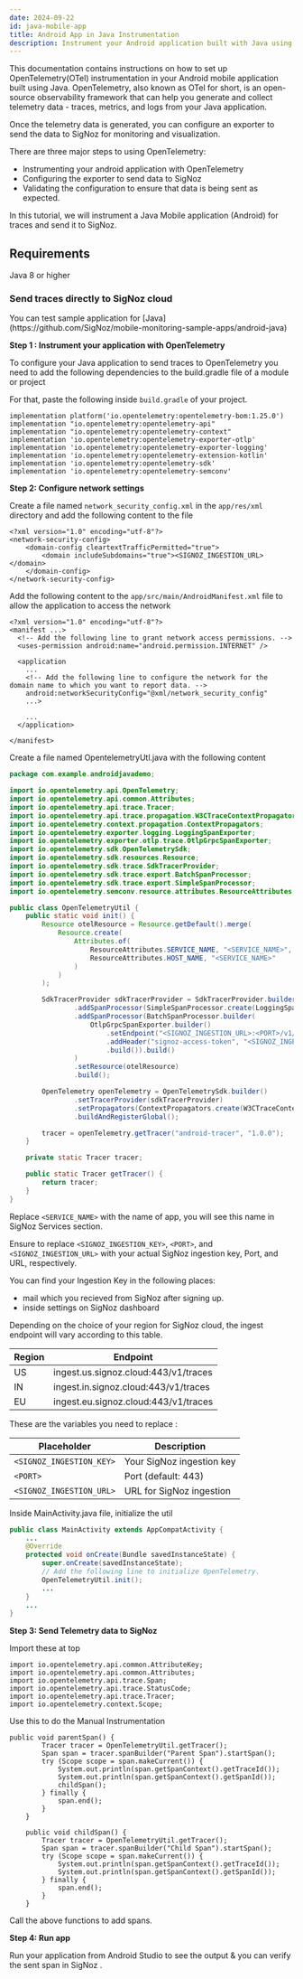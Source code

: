 ```yaml
---
date: 2024-09-22
id: java-mobile-app
title: Android App in Java Instrumentation
description: Instrument your Android application built with Java using OpenTelemetry and send data to SigNoz
---
```



This documentation contains instructions on how to set up OpenTelemetry(OTel) instrumentation in your Android mobile application built using Java. OpenTelemetry, also known as OTel for short, is an open-source observability framework that can help you generate and collect telemetry data - traces, metrics, and logs from your Java application.

Once the telemetry data is generated, you can configure an exporter to send the data to SigNoz for monitoring and visualization.

There are three major steps to using OpenTelemetry:

- Instrumenting your android application with OpenTelemetry
- Configuring the exporter to send data to SigNoz
- Validating the configuration to ensure that data is being sent as expected.

In this tutorial, we will instrument a Java Mobile application (Android) for traces and send it to SigNoz.

## Requirements

Java 8 or higher

### Send traces directly to SigNoz cloud

<Admonition type="info">
You can test sample application for [Java](https://github.com/SigNoz/mobile-monitoring-sample-apps/android-java)
</Admonition>

**Step 1 : Instrument your application with OpenTelemetry**

To configure your Java application to send traces to OpenTelemetry you need to add the following dependencies to the build.gradle file of a module or project

For that, paste the following inside `build.gradle` of your project.

```
implementation platform('io.opentelemetry:opentelemetry-bom:1.25.0')
implementation "io.opentelemetry:opentelemetry-api"
implementation "io.opentelemetry:opentelemetry-context"
implementation 'io.opentelemetry:opentelemetry-exporter-otlp'
implementation 'io.opentelemetry:opentelemetry-exporter-logging'
implementation 'io.opentelemetry:opentelemetry-extension-kotlin'
implementation 'io.opentelemetry:opentelemetry-sdk'
implementation 'io.opentelemetry:opentelemetry-semconv'
```

**Step 2: Configure network settings**

Create a file named `network_security_config.xml` in the `app/res/xml` directory and add the following content to the file

```
<?xml version="1.0" encoding="utf-8"?>
<network-security-config>
    <domain-config cleartextTrafficPermitted="true">
        <domain includeSubdomains="true"><SIGNOZ_INGESTION_URL></domain>
    </domain-config>
</network-security-config>
```

Add the following content to the `app/src/main/AndroidManifest.xml` file to allow the application to access the network

```
<?xml version="1.0" encoding="utf-8"?>
<manifest ...>
  <!-- Add the following line to grant network access permissions. -->
  <uses-permission android:name="android.permission.INTERNET" />

  <application
    ...
    <!-- Add the following line to configure the network for the domain name to which you want to report data. -->
    android:networkSecurityConfig="@xml/network_security_config"
    ...>

    ...
  </application>

</manifest>
```

Create a file named OpentelemetryUtl.java with the following content

```java
package com.example.androidjavademo;

import io.opentelemetry.api.OpenTelemetry;
import io.opentelemetry.api.common.Attributes;
import io.opentelemetry.api.trace.Tracer;
import io.opentelemetry.api.trace.propagation.W3CTraceContextPropagator;
import io.opentelemetry.context.propagation.ContextPropagators;
import io.opentelemetry.exporter.logging.LoggingSpanExporter;
import io.opentelemetry.exporter.otlp.trace.OtlpGrpcSpanExporter;
import io.opentelemetry.sdk.OpenTelemetrySdk;
import io.opentelemetry.sdk.resources.Resource;
import io.opentelemetry.sdk.trace.SdkTracerProvider;
import io.opentelemetry.sdk.trace.export.BatchSpanProcessor;
import io.opentelemetry.sdk.trace.export.SimpleSpanProcessor;
import io.opentelemetry.semconv.resource.attributes.ResourceAttributes;

public class OpenTelemetryUtil {
    public static void init() {
        Resource otelResource = Resource.getDefault().merge(
            Resource.create(
                Attributes.of(
                    ResourceAttributes.SERVICE_NAME, "<SERVICE_NAME>",
                    ResourceAttributes.HOST_NAME, "<SERVICE_NAME>"
                )
            )
        );

        SdkTracerProvider sdkTracerProvider = SdkTracerProvider.builder()
                .addSpanProcessor(SimpleSpanProcessor.create(LoggingSpanExporter.create()))
                .addSpanProcessor(BatchSpanProcessor.builder(
                    OtlpGrpcSpanExporter.builder()
                        .setEndpoint("<SIGNOZ_INGESTION_URL>:<PORT>/v1/traces")
                        .addHeader("signoz-access-token", "<SIGNOZ_INGESTION_KEY>")
                        .build()).build()
                )
                .setResource(otelResource)
                .build();

        OpenTelemetry openTelemetry = OpenTelemetrySdk.builder()
                .setTracerProvider(sdkTracerProvider)
                .setPropagators(ContextPropagators.create(W3CTraceContextPropagator.getInstance()))
                .buildAndRegisterGlobal();

        tracer = openTelemetry.getTracer("android-tracer", "1.0.0");
    }

    private static Tracer tracer;

    public static Tracer getTracer() {
        return tracer;
    }
}
```

Replace `<SERVICE_NAME>` with the name of app, you will see this name in SigNoz Services section.

Ensure to replace `<SIGNOZ_INGESTION_KEY>`, `<PORT>`, and `<SIGNOZ_INGESTION_URL>` with your actual SigNoz ingestion key, Port, and URL, respectively.

You can find your Ingestion Key in the following places:
-  mail which you recieved from SigNoz after signing up.
- inside settings on SigNoz dashboard

Depending on the choice of your region for SigNoz cloud, the ingest endpoint will vary according to this table.

| Region | Endpoint |
| --- | --- |
| US |	ingest.us.signoz.cloud:443/v1/traces |
| IN |	ingest.in.signoz.cloud:443/v1/traces |
| EU | ingest.eu.signoz.cloud:443/v1/traces |


These are the variables you need to replace :

| Placeholder                | Description                                 |
|----------------------------|---------------------------------------------|
| `<SIGNOZ_INGESTION_KEY>`   | Your SigNoz ingestion key                   |
| `<PORT>`                    | Port (default: 443)                         |
| `<SIGNOZ_INGESTION_URL>`   | URL for SigNoz ingestion                    |

Inside MainActivity.java file, initialize the util

```java
public class MainActivity extends AppCompatActivity {
	...
    @Override
    protected void onCreate(Bundle savedInstanceState) {
        super.onCreate(savedInstanceState);
        // Add the following line to initialize OpenTelemetry. 
        OpenTelemetryUtil.init();
        ...
    }
    ...
}
```

**Step 3: Send Telemetry data to SigNoz**

Import these at top 

```
import io.opentelemetry.api.common.AttributeKey;
import io.opentelemetry.api.common.Attributes;
import io.opentelemetry.api.trace.Span;
import io.opentelemetry.api.trace.StatusCode;
import io.opentelemetry.api.trace.Tracer;
import io.opentelemetry.context.Scope;
```

Use this to do the Manual Instrumentation

```
public void parentSpan() {
        Tracer tracer = OpenTelemetryUtil.getTracer();
        Span span = tracer.spanBuilder("Parent Span").startSpan();
        try (Scope scope = span.makeCurrent()) {
            System.out.println(span.getSpanContext().getTraceId());
            System.out.println(span.getSpanContext().getSpanId());
            childSpan();
        } finally {
            span.end();
        }
    }

    public void childSpan() {
        Tracer tracer = OpenTelemetryUtil.getTracer();
        Span span = tracer.spanBuilder("Child Span").startSpan();
        try (Scope scope = span.makeCurrent()) {
            System.out.println(span.getSpanContext().getTraceId());
            System.out.println(span.getSpanContext().getSpanId());
        } finally {
            span.end();
        }
    }
```

Call the above functions to add spans.

**Step 4: Run app**

Run your application from Android Studio to see the output & you can verify the sent span in SigNoz .
